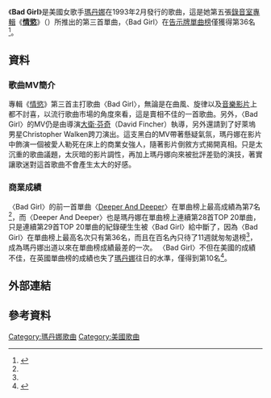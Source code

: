 {{noteTA
|2=zh-hans:麦当娜; zh-hk:麦当娜; zh-tw:瑪丹娜;
|G1=Show
}}
{{Infobox single |
| Name           = Bad Girl
| Cover          = 
| Border         = yes
| Artist         = [[瑪丹娜|瑪丹娜]]
| from Album     = [[Erotica_(麥當娜專輯)|Erotica]]
| Released       = February 22, 1993
| Format         = [[CD|CD]], 7" single, 12" single
| Recorded       = December 1991<br><small>([[Manhattan,_紐約|Manhattan, 紐約]])</small><br>Summer 1992<br>at Soundworks Recording Studio<br><small>([[Astoria,_紐約|Astoria, 紐約]])</small>
| Genre          = [[流行音樂|流行音樂]], [[節奏藍調|節奏藍調]]
| Length         = 5:23 <small>(album version)</small><br>4:38 <small>(radio edit)</small>
| Label          = {{flat list|
* Maverick
* [[Sire唱片公司|Sire唱片公司]]
* [[華納兄弟|華納兄弟]]}}
| Writer         = {{flat list|
* [[瑪丹娜|瑪丹娜]]
* Shep Pettibone
* Anthony Shimkin}}
| Producer       = {{flat list|
* [[瑪丹娜|瑪丹娜]]
* Shep Pettibone}}
| Last single    = "[[Deeper_and_Deeper|Deeper And Deeper]]"<br>(1992)
| This single    = "'''Bad Girl'''"<br>(1993)
| Next single    = "[[Fever_(Little_Willie_John_song)#Madonna_version|Fever]]"<br>(1993)
}}
《'''Bad Girl'''》是美國女歌手[[瑪丹娜|瑪丹娜]]在1993年2月發行的歌曲，這是她第五張[[錄音室專輯|錄音室專輯]]《'''[[Erotica_(麥當娜專輯)|情慾]]'''》（{{lang-en|'''Erotica'''}}）所推出的第三首單曲，〈Bad Girl〉在[[Billboard_Hot_100|告示牌單曲榜]]僅獲得第36名<ref name="#1">{{Cite web |url=http://www.billboard.com/artist/308786/madonna/chart?page=2&f=379 |title=美國告示牌官網瑪丹娜舞曲資料庫 |access-date=2015-01-29 |archive-date=2015-03-11 |archive-url=https://web.archive.org/web/20150311053715/http://www.billboard.com/artist/308786/madonna/chart?page=2&f=379 }}</ref>。

==資料==
===歌曲MV簡介===
專輯《[[Erotica_(麥當娜專輯)|情慾]]》第三首主打歌曲〈Bad Girl〉，無論是在曲風、旋律以及[[音樂影片|音樂影片]]上都不討喜，以流行歌曲市場的角度來看，這是賣相不佳的一首歌曲。另外，〈Bad Girl〉的MV仍是由導演[[大卫·芬奇|大衛·芬奇]]（David Fincher）執導，另外還請到了好萊塢男星Christopher Walken跨刀演出。這支黑白的MV帶著懸疑氣氛，瑪丹娜在影片中飾演一個被愛人勒死在床上的商業女強人，隨著影片倒敘方式揭開真相。只是太沉重的歌曲議題，太灰暗的影片調性，再加上瑪丹娜向來被批評差勁的演技，著實讓歌迷對這首歌曲不會產生太大的好感。

===商業成績===
〈Bad Girl〉的前一首單曲〈[[Deeper_and_Deeper|Deeper And Deeper]]〉在單曲榜上最高成績為第7名<ref name="#1"/>，而〈Deeper And Deeper〉也是瑪丹娜在單曲榜上連續第28首TOP 20單曲，只是連續第29首TOP 20單曲的紀錄硬生生被〈Bad Girl〉給中斷了，因為〈Bad Girl〉在單曲榜上最高名次只有第36名，而且在百名內只待了11週就匆匆退榜<ref name="#1"/>，成為瑪丹娜出道以來在單曲榜成績最差的一次。
〈Bad Girl〉不但在美國的成績不佳，在英國單曲榜的成績也失了[[瑪丹娜|瑪丹娜]]往日的水準，僅得到第10名<ref>{{Cite web |url=http://www.officialcharts.com/artist/_/madonna/ |title=英國官方排行榜瑪丹娜資料庫 |access-date=2015-01-29 |archive-date=2015-01-19 |archive-url=https://web.archive.org/web/20150119173628/http://www.officialcharts.com/artist/_/madonna }}</ref>。

== 外部連結 ==
{{瑪丹娜}}
{{瑪丹娜歌曲}}

== 參考資料 ==

[[Category:瑪丹娜歌曲|Category:瑪丹娜歌曲]]
[[Category:美國歌曲|Category:美國歌曲]]